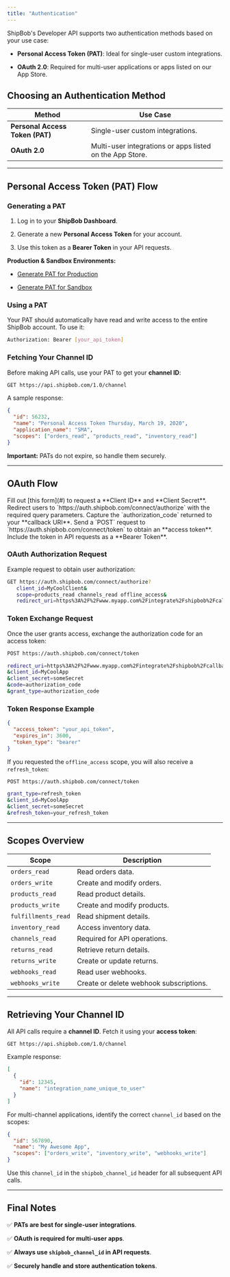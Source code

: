 ```yaml
---
title: "Authentication"
---
```


ShipBob's Developer API supports two authentication methods based on your use case:

* **Personal Access Token (PAT)**: Ideal for single-user custom integrations.

* **OAuth 2.0**: Required for multi-user applications or apps listed on our App Store.

## Choosing an Authentication Method

| **Method**                      | **Use Case**                                             |
| ------------------------------- | -------------------------------------------------------- |
| **Personal Access Token (PAT)** | Single-user custom integrations.                         |
| **OAuth 2.0**                   | Multi-user integrations or apps listed on the App Store. |

***

## Personal Access Token (PAT) Flow

### Generating a PAT

1. Log in to your **ShipBob Dashboard**.

2. Generate a new **Personal Access Token** for your account.

3. Use this token as a **Bearer Token** in your API requests.

**Production & Sandbox Environments:**

* [Generate PAT for Production](#)

* [Generate PAT for Sandbox](#)

### Using a PAT

Your PAT should automatically have read and write access to the entire ShipBob account. To use it:

```bash
Authorization: Bearer [your_api_token]
```

### Fetching Your Channel ID

Before making API calls, use your PAT to get your **channel ID**:

```bash
GET https://api.shipbob.com/1.0/channel
```

A sample response:

```json
{
  "id": 56232,
  "name": "Personal Access Token Thursday, March 19, 2020",
  "application_name": "SMA",
  "scopes": ["orders_read", "products_read", "inventory_read"]
}
```

**Important:** PATs do not expire, so handle them securely.

***

## OAuth Flow

<Steps>
  <Step title="Request OAuth Credentials">
    Fill out [this form](#) to request a **Client ID** and **Client Secret**.
  </Step>

  <Step title="Request User Authorization">
    Redirect users to `https://auth.shipbob.com/connect/authorize` with the required query parameters.
  </Step>

  <Step title="Handle Authorization Callback">
    Capture the `authorization_code` returned to your **callback URI**.
  </Step>

  <Step title="Exchange Code for Access Token">
    Send a `POST` request to `https://auth.shipbob.com/connect/token` to obtain an **access token**.
  </Step>

  <Step title="Use the Access Token">
    Include the token in API requests as a **Bearer Token**.
  </Step>
</Steps>

### OAuth Authorization Request

Example request to obtain user authorization:

```bash
GET https://auth.shipbob.com/connect/authorize?
   client_id=MyCoolClient&
   scope=products_read channels_read offline_access&
   redirect_uri=https%3A%2F%2Fwww.myapp.com%2Fintegrate%2Fshipbob%2Fcallback
```

### Token Exchange Request

Once the user grants access, exchange the authorization code for an access token:

```bash
POST https://auth.shipbob.com/connect/token

redirect_uri=https%3A%2F%2Fwww.myapp.com%2Fintegrate%2Fshipbob%2Fcallback
&client_id=MyCoolApp
&client_secret=someSecret
&code=authorization_code
&grant_type=authorization_code
```

### Token Response Example

```json
{
  "access_token": "your_api_token",
  "expires_in": 3600,
  "token_type": "bearer"
}
```

If you requested the `offline_access` scope, you will also receive a `refresh_token`:

```bash
POST https://auth.shipbob.com/connect/token

grant_type=refresh_token
&client_id=MyCoolApp
&client_secret=someSecret
&refresh_token=your_refresh_token
```

***

## Scopes Overview

| **Scope**           | **Description**                         |
| ------------------- | --------------------------------------- |
| `orders_read`       | Read orders data.                       |
| `orders_write`      | Create and modify orders.               |
| `products_read`     | Read product details.                   |
| `products_write`    | Create and modify products.             |
| `fulfillments_read` | Read shipment details.                  |
| `inventory_read`    | Access inventory data.                  |
| `channels_read`     | Required for API operations.            |
| `returns_read`      | Retrieve return details.                |
| `returns_write`     | Create or update returns.               |
| `webhooks_read`     | Read user webhooks.                     |
| `webhooks_write`    | Create or delete webhook subscriptions. |

***

## Retrieving Your Channel ID

All API calls require a **channel ID**. Fetch it using your **access token**:

```bash
GET https://api.shipbob.com/1.0/channel
```

Example response:

```json
[
  {
    "id": 12345,
    "name": "integration_name_unique_to_user"
  }
]
```

For multi-channel applications, identify the correct `channel_id` based on the scopes:

```json
{
  "id": 567890,
  "name": "My Awesome App",
  "scopes": ["orders_write", "inventory_write", "webhooks_write"]
}
```

Use this `channel_id` in the `shipbob_channel_id` header for all subsequent API calls.

***

## Final Notes

✅ **PATs are best for single-user integrations**.

✅ **OAuth is required for multi-user apps**.

✅ **Always use `shipbob_channel_id` in API requests**.

✅ **Securely handle and store authentication tokens**.